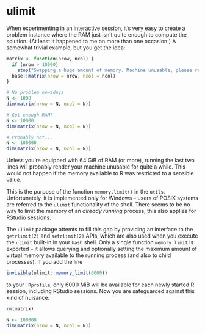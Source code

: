 # ulimit

When experimenting in an interactive session, it's very easy to create a problem instance where the RAM just isn't quite enough to compute the solution.  (At least it happened to me on more than one occasion.)  A somewhat trivial example, but you get the idea:

```r
matrix <- function(nrow, ncol) {
  if (nrow > 10000)
    stop("Swapping a huge amount of memory. Machine unusable, please reboot")
  base::matrix(nrow = nrow, ncol = ncol)
}
```

```r
# No problem nowadays
N <- 1000
dim(matrix(nrow = N, ncol = N))

# Got enough RAM?
N <- 10000
dim(matrix(nrow = N, ncol = N))

# Probably not...
N <- 100000
dim(matrix(nrow = N, ncol = N))
```

Unless you're equipped with 64 GiB of RAM (or more), running the last two lines will probably render your machine unusable for quite a while.  This would not happen if the memory available to R was restricted to a sensible value.

This is the purpose of the function `memory.limit()` in the `utils`.  Unfortunately, it is implemented only for Windows -- users of POSIX systems are referred to the `ulimit` functionality of the shell.  There seems to be no way to limit the memory of an *already running* process; this also applies for RStudio sessions.

The `ulimit` package attemts to fill this gap by providing an interface to the `getrlimit(2)` and `setrlimit(2)` APIs, which are also used when you execute the `ulimit` built-in in your `bash` shell.  Only a single function `memory_limit` is exported -- it allows querying and optionally setting the maximum amount of virtual memory available to the running process (and also to child processes).  If you add the line

```r
invisible(ulimit::memory_limit(6000))
```

to your `.Rprofile`, only 6000 MiB will be available for each newly started R session, including RStudio sessions.  Now you are safeguarded against this kind of nuisance:

```r
rm(matrix)
```

```r
N <- 100000
dim(matrix(nrow = N, ncol = N))
```
